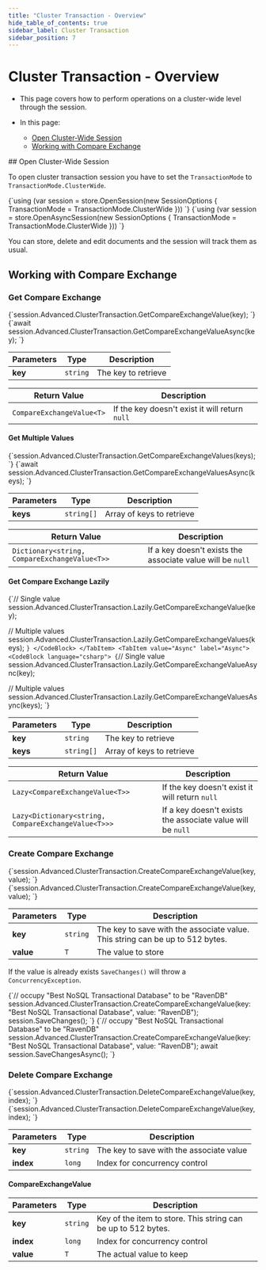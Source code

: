 ---
title: "Cluster Transaction - Overview"
hide_table_of_contents: true
sidebar_label: Cluster Transaction
sidebar_position: 7
---




# Cluster Transaction - Overview
<LanguageSwitcher supportedLanguages={supportedLanguages} />
<LanguageContent language="csharp">

<Admonition type="note" title="Note">

* This page covers how to perform operations on a cluster-wide level through the session.  

* In this page:  
  * [Open Cluster-Wide Session](../../client-api/session/cluster-transaction.mdx#open-cluster-wide-session)  
  * [Working with Compare Exchange](../../client-api/session/cluster-transaction.mdx#working-with-compare-exchange)  
</Admonition>
## Open Cluster-Wide Session

To open cluster transaction session you have to set the `TransactionMode` to `TransactionMode.ClusterWide`.

<Tabs groupId='languageSyntax'>
<TabItem value="Sync" label="Sync">
<CodeBlock language="csharp">
{`using (var session = store.OpenSession(new SessionOptions
{
    TransactionMode = TransactionMode.ClusterWide
}))
`}
</CodeBlock>
</TabItem>
<TabItem value="Async" label="Async">
<CodeBlock language="csharp">
{`using (var session = store.OpenAsyncSession(new SessionOptions
{
    TransactionMode = TransactionMode.ClusterWide
}))
`}
</CodeBlock>
</TabItem>
</Tabs>

You can store, delete and edit documents and the session will track them as usual.



## Working with Compare Exchange

### Get Compare Exchange

<Tabs groupId='languageSyntax'>
<TabItem value="Sync" label="Sync">
<CodeBlock language="csharp">
{`session.Advanced.ClusterTransaction.GetCompareExchangeValue<T>(key);
`}
</CodeBlock>
</TabItem>
<TabItem value="Async" label="Async">
<CodeBlock language="csharp">
{`await session.Advanced.ClusterTransaction.GetCompareExchangeValueAsync<T>(key);
`}
</CodeBlock>
</TabItem>
</Tabs>

| Parameters | Type | Description |
| ------------- | ------------- | ----- |
| **key** | `string` | The key to retrieve |

| Return Value | Description |
| ------------- | ----- |
| `CompareExchangeValue<T>`| If the key doesn't exist it will return `null` |

#### Get Multiple Values

<Tabs groupId='languageSyntax'>
<TabItem value="Sync" label="Sync">
<CodeBlock language="csharp">
{`session.Advanced.ClusterTransaction.GetCompareExchangeValues<T>(keys);
`}
</CodeBlock>
</TabItem>
<TabItem value="Async" label="Async">
<CodeBlock language="csharp">
{`await session.Advanced.ClusterTransaction.GetCompareExchangeValuesAsync<T>(keys);
`}
</CodeBlock>
</TabItem>
</Tabs>

| Parameters | Type | Description |
| ------------- | ------------- | ----- |
| **keys** | `string[]` | Array of keys to retrieve |

| Return Value | Description |
| ------------- | ----- |
| `Dictionary<string, CompareExchangeValue<T>>` | If a key doesn't exists the associate value will be `null` |

#### Get Compare Exchange Lazily

<Tabs groupId='languageSyntax'>
<TabItem value="Sync" label="Sync">
<CodeBlock language="csharp">
{`// Single value
session.Advanced.ClusterTransaction.Lazily.GetCompareExchangeValue<T>(key);

// Multiple values
session.Advanced.ClusterTransaction.Lazily.GetCompareExchangeValues<T>(keys);
`}
</CodeBlock>
</TabItem>
<TabItem value="Async" label="Async">
<CodeBlock language="csharp">
{`// Single value
session.Advanced.ClusterTransaction.Lazily.GetCompareExchangeValueAsync<T>(key);

// Multiple values
session.Advanced.ClusterTransaction.Lazily.GetCompareExchangeValuesAsync<T>(keys);
`}
</CodeBlock>
</TabItem>
</Tabs>

| Parameters | Type | Description |
| ------------- | ------------- | ----- |
| **key** | `string` | The key to retrieve |
| **keys** | `string[]` | Array of keys to retrieve |

| Return Value | Description |
| ------------- | ----- |
| `Lazy<CompareExchangeValue<T>>`| If the key doesn't exist it will return `null` |
| `Lazy<Dictionary<string, CompareExchangeValue<T>>>` | If a key doesn't exists the associate value will be `null` |

### Create Compare Exchange

<Tabs groupId='languageSyntax'>
<TabItem value="Sync" label="Sync">
<CodeBlock language="csharp">
{`session.Advanced.ClusterTransaction.CreateCompareExchangeValue(key, value);
`}
</CodeBlock>
</TabItem>
<TabItem value="Async" label="Async">
<CodeBlock language="csharp">
{`session.Advanced.ClusterTransaction.CreateCompareExchangeValue(key, value);
`}
</CodeBlock>
</TabItem>
</Tabs>

| Parameters | Type | Description |
| ------------- | ------------- | ----- |
| **key** | `string` | The key to save with the associate value. This string can be up to 512 bytes. |
| **value** | `T` | The value to store |

If the value is already exists `SaveChanges()` will throw a `ConcurrencyException`.

<Tabs groupId='languageSyntax'>
<TabItem value="Sync" label="Sync">
<CodeBlock language="csharp">
{`// occupy "Best NoSQL Transactional Database" to be "RavenDB"
session.Advanced.ClusterTransaction.CreateCompareExchangeValue(key: "Best NoSQL Transactional Database", value: "RavenDB");
session.SaveChanges();
`}
</CodeBlock>
</TabItem>
<TabItem value="Async" label="Async">
<CodeBlock language="csharp">
{`// occupy "Best NoSQL Transactional Database" to be "RavenDB"
session.Advanced.ClusterTransaction.CreateCompareExchangeValue(key: "Best NoSQL Transactional Database", value: "RavenDB");
await session.SaveChangesAsync();
`}
</CodeBlock>
</TabItem>
</Tabs>

### Delete Compare Exchange

<Tabs groupId='languageSyntax'>
<TabItem value="Sync" label="Sync">
<CodeBlock language="csharp">
{`session.Advanced.ClusterTransaction.DeleteCompareExchangeValue(key, index);
`}
</CodeBlock>
</TabItem>
<TabItem value="Async" label="Async">
<CodeBlock language="csharp">
{`session.Advanced.ClusterTransaction.DeleteCompareExchangeValue(key, index);
`}
</CodeBlock>
</TabItem>
</Tabs>

| Parameters | Type | Description |
| ------------- | ------------- | ----- |
| **key** | `string` | The key to save with the associate value |
| **index** | `long` | Index for concurrency control |

#### CompareExchangeValue

| Parameters | Type | Description |
| ------------- | ------------- | ----- |
| **key** | `string` | Key of the item to store. This string can be up to 512 bytes. |
| **index** | `long` | Index for concurrency control |
| **value** | `T` | The actual value to keep |




</LanguageContent>

<!---
### Compare-Exchange
- [Compare Exchange: Overview](../../client-api/operations/compare-exchange/overview)
- [Get a Compare-Exchange Value](../../client-api/operations/compare-exchange/get-compare-exchange-value)
- [Get Compare-Exchange Values](../../client-api/operations/compare-exchange/get-compare-exchange-values)
- [Put a Compare-Exchange Value](../../client-api/operations/compare-exchange/delete-compare-exchange-value)


-->